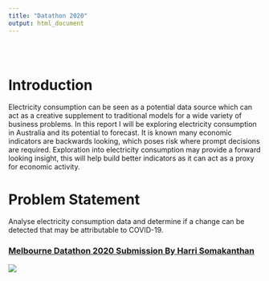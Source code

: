 ```yaml
---
title: "Datathon 2020"
output: html_document
---
```


<style type="text/css">
.title {
  display: none;
}

#getting-started img {
  margin-right: 10px;
}

</style>

<div class="row" style="padding-top: 30px;">
<div class="col-sm-6">


# **Introduction**

Electricity consumption can be seen as a potential data source which can act as a creative supplement to traditional models for a wide variety of business problems. In this report I will be exploring electricity consumption in Australia and its potential to forecast. It is known many economic indicators are backwards looking, which poses risk where prompt decisions are required. Exploration into electricity consumption may provide a forward looking insight, this will help build better indicators as it can act as a proxy for economic activity.

# **Problem Statement**

Analyse electricity consumption data and determine if a change can be detected that may be attributable to COVID-19.



</div>
<div class="col-sm-6">

### [Melbourne Datathon 2020 Submission By Harri Somakanthan](http://www.datasciencemelbourne.com/datathon/)

<a href = "https://codebyharri.github.io/Datathon-2020-Electricity-Consumption-Patterns/index.html">
![](images/homelogo.png)
</a>
</div>

